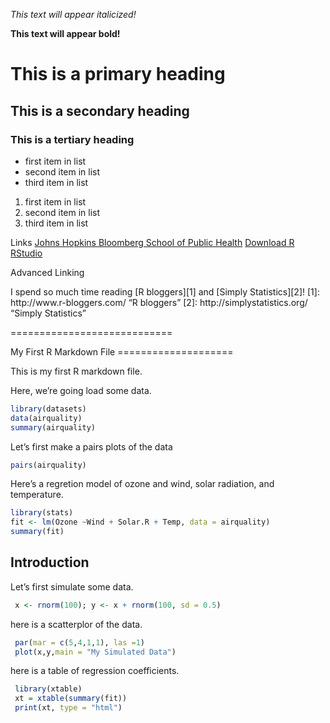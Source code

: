 *This text will appear italicized!*

**This text will appear bold!**

# This is a primary heading
## This is a secondary heading
### This is a tertiary heading

- first item in list
- second item in list
- third item in list

1. first item in list
2. second item in list
3. third item in list

Links
[Johns Hopkins Bloomberg School of Public Health](http://www.jhsph.edu/)
[Download R](http://www.r-project.org/)
[RStudio](http://www.rstudio.com/)

Advanced Linking

I spend so much time reading [R bloggers][1] and [Simply Statistics][2]!
 [1]: http://www.r-bloggers.com/ "R bloggers"
 [2]: http://simplystatistics.org/ "Simply Statistics" 
 
 
 ============================
 
 My First R Markdown File
 ====================
 
 This is my first R markdown file.
 
 Here, we're going load some data.
 
```r
library(datasets)
data(airquality)
summary(airquality)
```
 
Let's first make a pairs plots of the data

```r
pairs(airquality)
```

Here's a regretion model of ozone and wind, solar radiation, and temperature.
```r
library(stats)
fit <- lm(Ozone ~Wind + Solar.R + Temp, data = airquality)
summary(fit)
```
## Introduction

 
 Let's first simulate some data.
```r
 x <- rnorm(100); y <- x + rnorm(100, sd = 0.5)
```

 here is a scatterplor of the data.
```r
 par(mar = c(5,4,1,1), las =1)
 plot(x,y,main = "My Simulated Data")
```

 here is a table of regression coefficients.
```r
 library(xtable)
 xt = xtable(summary(fit))
 print(xt, type = "html")
```

